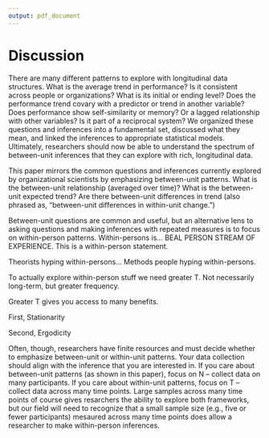 ```yaml
---
output: pdf_document
---
```


# Discussion

There are many different patterns to explore with longitudinal data structures. What is the average trend in performance? Is it consistent across people or organizations? What is its initial or ending level? Does the performance trend covary with a predictor or trend in another variable? Does performance show self-similarity or memory? Or a lagged relationship with other variables? Is it part of a reciprocal system? We organized these questions and inferences into a fundamental set, discussed what they mean, and linked the inferences to appropriate statistical models. Ultimately, researchers should now be able to understand the spectrum of between-unit inferences that they can explore with rich, longitudinal data. 

This paper mirrors the common questions and inferences currently explored by organizational scientists by emphasizing between-unit patterns. What is the between-unit relationship (averaged over time)? What is the between-unit expected trend? Are there between-unit differences in trend (also phrased as, "between-unit differences in within-unit change.") 

Between-unit questions are common and useful, but an alternative lens to asking questions and making inferences with repeated measures is to focus on within-person patterns. Within-persons is... BEAL PERSON STREAM OF EXPERIENCE. This is a within-person statement. 

Theorists hyping within-persons... Methods people hyping within-persons. 

To actually explore within-person stuff we need greater T. Not necessarily long-term, but greater frequency. 

Greater T gives you access to many benefits.

First, Stationarity

Second, Ergodicity

Often, though, researchers have finite resources and must decide whether to emphasize between-unit or within-unit patterns. Your data collection should align with the inference that you are interested in. If you care about between-unit patterns (as shown in this paper), focus on N -- collect data on many participants. If you care about within-unit patterns, focus on T -- collect data across many time points. Large samples across many time points of course gives resarchers the ability to explore both frameworks, but our field will need to recognize that a small sample size (e.g., five or fewer participants) mesaured across many time points does allow a researcher to make within-person inferences. 
